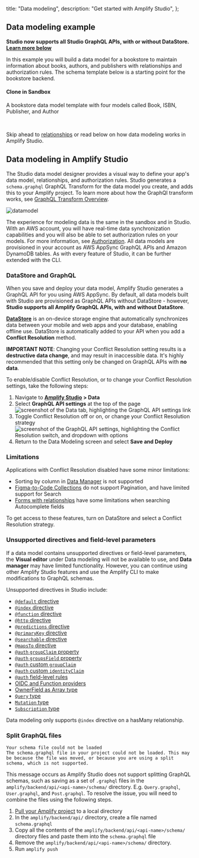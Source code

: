   title: "Data modeling",
  description: "Get started with Amplify Studio",
};

## Data modeling example

<Callout warning>

**Studio now supports all Studio GraphQL APIs, with or without DataStore. [Learn more below](#datastore-and-graphql)**

</Callout>

In this example you will build a data model for a bookstore to maintain information about books, authors, and publishers with relationships and authorization rules. The schema template below is a starting point for the bookstore backend.

<Grid grid-gap="2" columns={1} className="margin-top-lg margin-bottom-lg">
  <Card
    external
    href="https://sandbox.amplifyapp.com/schema-design/8771638b-a00a-4a1d-af23-26913967cc5f/clone"
    containertag="amplify-external-link"
  >
    <CardGraphic alt="Amplify Studio logo" src="/images/console/adminui.svg" />
    <CardDetail>
      <h4>Clone in Sandbox</h4>
      <p>
        A bookstore data model template with four models called Book, ISBN,
        Publisher, and Author
      </p>
    </CardDetail>
  </Card>
</Grid>
<br />

Skip ahead to [relationships](/console/data/relationships) or read below on how data modeling works in Amplify Studio.

## Data modeling in Amplify Studio

The Studio data model designer provides a visual way to define your app's data model, relationships, and authorization rules. Studio generates a `schema.graphql` GraphQL Transform for the data model you create, and adds this to your Amplify project. To learn more about how the GraphQl transform works, see [GraphQL Transform Overview](/cli/graphql-transformer/overview).

![datamodel](/images/console/datamodel.gif)

The experience for modeling data is the same in the sandbox and in Studio. With an AWS account, you will have real-time data synchronization capabilities and you will also be able to set authorization rules on your models. For more information, see [Authorization](/console/authz/authorization). All data models are provisioned in your account as AWS AppSync GraphQL APIs and Amazon DynamoDB tables. As with every feature of Studio, it can be further extended with the CLI.

### DataStore and GraphQL
When you save and deploy your data model, Amplify Studio generates a GraphQL API for you using AWS AppSync. By default, all data models built with Studio are provisioned as GraphQL APIs without DataStore - however, **Studio supports all Amplify GraphQL APIs, with and without DataStore**. 

**[DataStore](/lib/datastore/getting-started)** is an on-device storage engine that automatically synchronizes data between your mobile and web apps and your database, enabling offline use. DataStore is automatically added to your API when you add a **Conflict Resolution** method. 

<Callout warning>

**IMPORTANT NOTE**: Changing your Conflict Resolution setting results is a **destructive data change**, and may result in inaccessible data. It's highly recommended that this setting only be changed on GraphQL APIs with **no data**. 

</Callout>

To enable/disable Conflict Resolution, or to change your Conflict Resolution settings, take the following steps:
1. Navigate to **[Amplify Studio](/console/adminui/start/#log-into-the-amplify-console) > Data**
2. Select **GraphQL API settings** at the top of the page
![screenshot of the Data tab, highlighting the GraphQL API settings link](/images/console/conflict-resolution1.png)
3. Toggle Conflict Resolution off or on, or change your Conflict Resolution strategy
![screenshot of the GraphQL API settings, highlighting the Conflict Resolution switch, and dropdown with options](/images/console/conflict-resolution2.png)
4. Return to the Data Modeling screen and select **Save and Deploy**

### Limitations
Applications with Conflict Resolution disabled have some minor limitations:
- Sorting by column in [Data Manager](./content-management) is not supported
- [Figma-to-Code Collections](../uibuilder/collections/) do not support Pagination, and have limited support for Search
- [Forms with relationships](../formbuilder/special-inputs/) have some limitations when searching Autocomplete fields

To get access to these features, turn on DataStore and select a Conflict Resolution strategy.

### Unsupported directives and field-level parameters

If a data model contains unsupported directives or field-level parameters, the **Visual editor** under Data modeling will not be available to use, and **Data manager** may have limited functionality. However, you can continue using other Amplify Studio features and use the Amplify CLI to make modifications to GraphQL schemas.

Unsupported directives in Studio include:
- [`@default` directive](/cli/graphql/data-modeling/#assign-default-values-for-fields)
- [`@index` directive](/cli/graphql/data-modeling/#configure-a-secondary-index)
- [`@function` directive](/cli/graphql/custom-business-logic/#lambda-function-resolver)
- [`@http` directive](/cli/graphql/custom-business-logic/#http-resolver)
- [`@predictions` directive](/cli/graphql/connect-to-machine-learning-services/)
- [`@primaryKey` directive](/cli/graphql/data-modeling/#configure-a-primary-key)
- [`@searchable` directive](/cli/graphql/search-and-result-aggregations/)
- [`@mapsTo` directive](/cli/graphql/schema-evolution/)
- [`@auth` `groupClaim` property](/cli/graphql/authorization-rules/#user-group-based-data-access)
- [`@auth` `groupsField` property](/cli/graphql/authorization-rules/#field-level-authorization-rules)
- [`@auth` custom `groupClaim`](/cli/graphql/authorization-rules/#configure-custom-identity-and-group-claims)
- [`@auth` custom `identityClaim`](/cli/graphql/authorization-rules/#configure-custom-identity-and-group-claims)
- [`@auth` field-level rules](/cli/graphql/authorization-rules/#field-level-authorization-rules)
- [OIDC and Function providers](/cli/graphql/authorization-rules/#using-oidc-authorization-provider)
- [OwnerField as Array type](/cli/graphql/authorization-rules/#multi-user-data-access) 
- [`Query` type](/cli/graphql/custom-business-logic/#create-a-custom-query-or-mutation)
- [`Mutation` type](/cli/graphql/custom-business-logic/#create-a-custom-query-or-mutation)
- [`Subscription` type](/cli/graphql/custom-business-logic/#create-a-custom-query-or-mutation)

<Callout>

Data modeling only supports `@index` directive on a hasMany relationship. 

</Callout>

### Split GraphQL files

```console
Your schema file could not be loaded
The schema.graphql file in your project could not be loaded. This may be because the file was moved, or because you are using a split schema, which is not supported.
```

This message occurs as Amplify Studio does not support splitting GraphQL schemas, such as saving as a set of `.graphql` files in the `amplify/backend/api/<api-name>/schema/` directory. E.g. `Query.graphql`, `User.graphql`, and `Post.graphql`. 
To resolve the issue, you will need to combine the files using the following steps.

1. [Pull your Amplify project](/console/adminui/extend-cli/#to-configure-the-amplify-cli-for-use-without-an-aws-account) to a local directory
2. In the `amplify/backend/api/` directory, create a file named `schema.graphql`
3. Copy all the contents of the `amplify/backend/api/<api-name>/schema/` directory files and paste them into the `schema.graphql` file
4. Remove the `amplify/backend/api/<api-name>/schema/` directory.
5. Run `amplify push`
